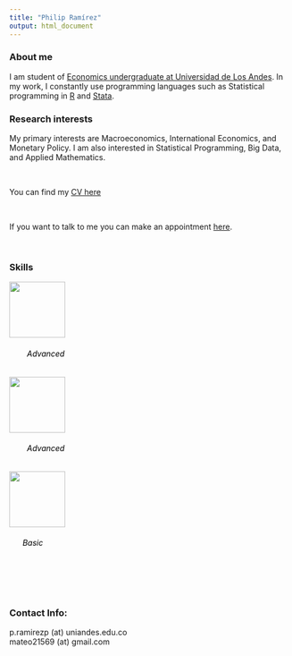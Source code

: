 ```yaml
---
title: "Philip Ramírez"
output: html_document
---
```


### About me

I am student of [Economics undergraduate at Universidad de Los Andes](https://economia.uniandes.edu.co/programas/pregrado-en-economia). In my work, I constantly use programming languages such as Statistical programming in [R](https://www.r-project.org/) and [Stata](https://www.stata.com/).

### Research interests
My primary interests are Macroeconomics, International Economics, and Monetary Policy. I am also interested in Statistical Programming, Big Data, and Applied Mathematics.

<br>

You can find my [CV here](https://philipramirezp.github.io/cv/CV_PhilipRamirez.pdf)

<br>

If you want to talk to me you can make an appointment [here](https://calendly.com/philipramirezp).

<br>

### Skills
<p>  </p>

<div class="row featurette">
 
 <!--- Logo R --->
 <div class="col-12 col-sm-4">
   <div class="featurette-icon"><img align=center src="./images/Rlogo.png" width=100" height="100"></div>
   <h6 align=left style="color:black;"> &#160; &#160; &#160; &#160; Advanced </h6>
 </div>
 
 <!--- Logo Stata --->
 <div class="col-12 col-sm-4">
   <div class="featurette-icon"><img align=center src="./images/stata-logo.png" width=100" height="100"></div>
   <h6 align=left style="color:black;"> &#160; &#160; &#160; &#160; Advanced </h6>
 </div>

  <!--- Logo Python --->
 <div class="col-12 col-sm-4">
   <div class="featurette-icon"><img src="./images/Python-logo.png" width=100" height="100"></div>
   <h6 align=left style="color:black;"> &#160; &#160; &#160; Basic </h6>
 </div>
 

</div>
<br>
<br>
<br>

### Contact Info:



<i class="fa fa-envelope"></i> p.ramirezp (at) uniandes.edu.co <br>
<i class="fa fa-envelope"></i> mateo21569 (at) gmail.com



<br>
<br>
